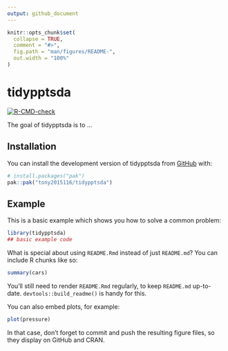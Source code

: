 ```yaml
---
output: github_document
---
```


<!-- README.md is generated from README.Rmd. Please edit that file -->

```r
knitr::opts_chunk$set(
  collapse = TRUE,
  comment = "#>",
  fig.path = "man/figures/README-",
  out.width = "100%"
)
```

# tidypptsda

<!-- badges: start -->
[![R-CMD-check](https://github.com/tony2015116/tidypptsda/actions/workflows/R-CMD-check.yaml/badge.svg)](https://github.com/tony2015116/tidypptsda/actions/workflows/R-CMD-check.yaml)
<!-- badges: end -->

The goal of tidypptsda is to ...

## Installation

You can install the development version of tidypptsda from [GitHub](https://github.com/) with:

``` r
# install.packages("pak")
pak::pak("tony2015116/tidypptsda")
```

## Example

This is a basic example which shows you how to solve a common problem:

```r
library(tidypptsda)
## basic example code
```

What is special about using `README.Rmd` instead of just `README.md`? You can include R chunks like so:

```r
summary(cars)
```

You'll still need to render `README.Rmd` regularly, to keep `README.md` up-to-date. `devtools::build_readme()` is handy for this.

You can also embed plots, for example:

```r
plot(pressure)
```

In that case, don't forget to commit and push the resulting figure files, so they display on GitHub and CRAN.
